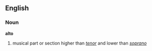 ==English==

===Noun===
'''alto'''

# musical part or section higher than ''[[tenor]]'' and lower than ''[[soprano]]''